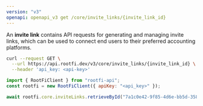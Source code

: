 ```yaml
---
version: "v3"
openapi: openapi_v3 get /core/invite_links/{invite_link_id}
---
```


An **invite link** contains API requests for generating and managing invite links, which can be used to connect end users to their preferred accounting platforms.

<RequestExample>

```bash cURL
curl --request GET \
  --url https://api.rootfi.dev/v3/core/invite_links/{invite_link_id} \
  --header 'api_key: <api-key>'
```

```javascript NodeJS
import { RootFiClient } from "rootfi-api";
const rootfi = new RootFiClient({ apiKey: "<api_key>" });

await rootfi.core.inviteLinks.retrieveById("7a1c0e42-9f85-4d6e-bb5d-358a72913c0b");
```

</RequestExample>
